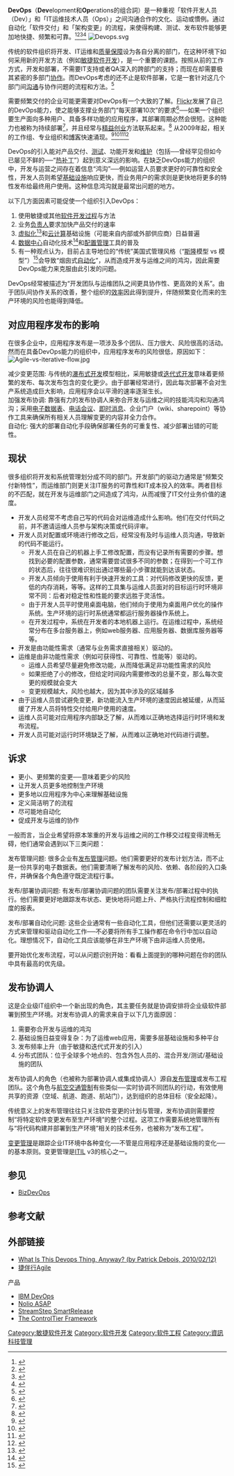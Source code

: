 {{noteTA|G1=IT}}
{{refimprove|time=2014-06-12T06:17:42+00:00}}
{{软件开发过程}}
'''DevOps'''（'''Dev'''elopment和'''Op'''erations的组合詞）是一种重视「软件开发人员（Dev）」和「IT运维技术人员（Ops）」之间沟通合作的文化、运动或慣例。通过自动化「软件交付」和「架构变更」的流程，来使得构建、测试、发布软件能够更加地快捷、频繁和可靠。<ref>{{Cite web | url = http://somic.org/2010/03/02/the-rise-of-devops/ | title = The Rise of DevOps | work = Fubaredness Is Contagious | first = Dmitriy | last = Samovskiy | date = 2010-03-02 | deadurl = yes | archiveurl = https://web.archive.org/web/20110107130221/http://somic.org/2010/03/02/the-rise-of-devops/ | archivedate = 2011-01-07 | accessdate = 2011-01-29 }}</ref><ref>{{Cite web
 | url = http://dev2ops.org/blog/2010/2/22/what-is-devops.html
 | title = What is DevOps?
 | first = Damon
 | last = Edwards
 | access-date = 2011-01-29
 | archive-url = https://web.archive.org/web/20120909013310/http://dev2ops.org/blog/2010/2/22/what-is-devops.html
 | archive-date = 2012-09-09
 | dead-url = yes
 }}</ref><ref>{{Cite web | url = http://stage.vambenepe.com/archives/1393 | title = Steve Ballmer gets Cloud | first = William | last = Vambenepe | accessdate = 2011-01-29 | archive-date = 2011-03-24 | archive-url = https://web.archive.org/web/20110324011144/http://stage.vambenepe.com/archives/1393 | dead-url = no }}</ref><ref>{{Cite web
 |url         = http://blogs.the451group.com/opensource/2010/03/03/devops-mixing-dev-ops-agile-cloud-open-source-and-business/
 |title       = DevOps mixing dev, ops, agile, cloud, open source and business
 |work        = 451 CAOS Theory
 |first       = Jay
 |last        = Lyman
 |deadurl     = yes
 |archiveurl  = https://web.archive.org/web/20150914010853/https://blogs.the451group.com/opensource/2010/03/03/devops-mixing-dev-ops-agile-cloud-open-source-and-business/
 |archivedate = 2015-09-14
 |accessdate  = 2011-01-29
}}</ref>
[[Image:Devops.svg|thumb]]

传统的软件组织将开发、IT运维和[[品质保证|质量保障]]设为各自分离的部门，在这种环境下如何采用新的开发方法（例如[[敏捷软件开发|敏捷软件开发]]），是一个重要的课题。按照从前的工作方式，开发和部署，不需要IT支持或者QA深入的跨部门的支持；而现在却需要极其紧密的多部门[[协作|协作]]。而DevOps考虑的还不止是软件部署，它是一套针对这几个部门间[[沟通|沟通]]与协作问题的流程和方法。<ref>{{Cite web
 | url = http://www.kartar.net/2010/02/what-devops-means-to-me/
 | title = What DevOps means to me…
 | deadurl = yes
 | archiveurl = https://web.archive.org/web/20101230030814/http://www.kartar.net/2010/02/what-devops-means-to-me/
 | archivedate = 2010-12-30
 | accessdate = 2011-01-30
 }}</ref>

需要频繁交付的企业可能更需要对DevOps有一个大致的了解。[[Flickr|Flickr]]发展了自己的DevOps能力，使之能够支撑业务部门“每天部署10次”的要求<ref>{{Cite web
 | url = http://www.slideshare.net/jallspaw/10-deploys-per-day-dev-and-ops-cooperation-at-flickr
 | title = 10+ Deploys Per Day: Dev and Ops Cooperation at Flickr
 | accessdate = 2011-01-30
 | archive-date = 2011-04-24
 | archive-url = https://web.archive.org/web/20110424091502/http://www.slideshare.net/jallspaw/10-deploys-per-day-dev-and-ops-cooperation-at-flickr
 | dead-url = no
 }}</ref>──如果一个组织要生产面向多种用户、具备多样功能的应用程序，其部署周期必然会很短。这种能力也被称为持续部署<ref>{{Cite web
 | url = http://www.sdforum.org/index.cfm?fuseaction=Calendar.eventDetail&eventID=13703
 | work = SDForum
 | title = SAM SIG: Applied Lean Startup Ideas: Continuous Deployment at kaChing
 | deadurl = yes
 | archiveurl = https://web.archive.org/web/20110201061902/http://www.sdforum.org/index.cfm?fuseaction=Calendar.eventDetail&eventID=13703
 | archivedate = 2011-02-01
 | accessdate = 2011-01-30
 }}</ref>，并且经常与[[精益创业|精益创业]]方法联系起来。<ref>{{Cite web
 | url =  http://www.slideshare.net/pascallouis/applied-lean-startup-ideas-continuous-deployment-at-kaching
 | title =  Applied Lean Startup Ideas: Continuous Deployment at kaChing
 | accessdate =  2011-01-30
 | archive-date =  2010-06-28
 | archive-url =  https://web.archive.org/web/20100628053451/http://www.slideshare.net/pascallouis/applied-lean-startup-ideas-continuous-deployment-at-kaching
 | dead-url =  no
 }}</ref> 从2009年起，相关的工作组、专业组织和[[博客|博客]]快速涌现。<ref>{{Cite web
 | url = http://www.linkedin.com/groups?mostPopular=&gid=2825397
 | title = DevOps Group
 | publisher = [[LinkedIn|LinkedIn]]
 | accessdate = 2011-01-30
 | archive-date = 2011-06-11
 | archive-url = https://web.archive.org/web/20110611121033/http://www.linkedin.com/groups?mostPopular=&gid=2825397
 | dead-url = no
 }}</ref><ref>{{Cite web
 | url = http://www.devopsdays.org/ghent09/programme/
 | title = DevOps Days 2009 Conference
 | deadurl = yes
 | archiveurl = https://web.archive.org/web/20101215162325/http://www.devopsdays.org/ghent09/programme/
 | archivedate = 2010-12-15
 | accessdate = 2011-01-30
 }}</ref><ref>{{Cite web | url = http://dev2ops.org/blog/2010/4/26/devops-meetup-recap.html | title = DevOps Meetup Recap | first = Damon | last = Edwards | access-date = 2011-01-30 | archive-url = https://web.archive.org/web/20120720183845/http://dev2ops.org/blog/2010/4/26/devops-meetup-recap.html | archive-date = 2012-07-20 | dead-url = yes }}</ref><ref>{{Cite web | url = http://blogs.the451group.com/opensource/2010/03/03/devops-mixing-dev-ops-agile-cloud-open-source-and-business/ | title = DevOps mixing dev, ops, agile, cloud, open source and business | work = 451 CAOS Theory | first = Jay | last = Lyman | deadurl = yes | archiveurl = https://web.archive.org/web/20150914010853/https://blogs.the451group.com/opensource/2010/03/03/devops-mixing-dev-ops-agile-cloud-open-source-and-business/ | archivedate = 2015-09-14 | accessdate = 2011-01-29 }}</ref>

DevOps的引入能对产品交付、[[测试|测试]]、功能开发和[[軟體維護|维护]]（包括──曾经罕见但如今已屡见不鲜的──“[[hot_fix|热补丁]]”）起到意义深远的影响。在缺乏DevOps能力的组织中，开发与运营之间存在着信息“鸿沟”──例如运营人员要求更好的可靠性和安全性，开发人员则希望[[基础设施|基础设施]]响应更快，而业务用户的需求则是更快地将更多的特性发布给最终用户使用。这种信息鸿沟就是最常出问题的地方。

以下几方面因素可能促使一个组织引入DevOps：
# 使用敏捷或其他[[软件开发过程|软件开发过程]]与方法
# 业务[[持份者|负责人]]要求加快产品交付的速率
# [[虚拟化|虚拟化]]<ref>{{Cite web
 | url = http://www.it20.info/misc/virtualizationscomparison.htm
 | title = Virtual Infrastructure products: features comparison
 | work = Welcome to IT 2.0:  Next Generation IT infrastructures
 | accessdate = 2011-01-30
 | archive-date = 2011-07-21
 | archive-url = https://web.archive.org/web/20110721214150/http://www.it20.info/misc/virtualizationscomparison.htm
 | dead-url = no
 }}</ref>和[[云计算|云计算]]基础设施（可能来自内部或外部供应商）日益普遍
# [[数据中心|数据中心]]自动化技术<ref>{{Cite web | url = http://www.information-management.com/infodirect/20071026/10000120-1.html | title = Bringing Order to Chaos through Data Center Automation | first = Jennifer | last = Ellard | work = Information Management | publisher = SourceMedia, Inc. | deadurl = yes | archiveurl = https://web.archive.org/web/20100611073000/http://www.information-management.com/infodirect/20071026/10000120-1.html | archivedate = 2010-06-11 | accessdate = 2011-01-30 }}</ref>和[[軟件配置管理|配置管理]]工具的普及
# 有一种观点认为，目前占主导地位的“传统”美国式管理风格（“[[Alfred_P._Sloan|斯隆]]模型 vs {{link-ja|丰田英二|豊田英二|丰田}}模型”）<ref>{{Cite web
 | url = http://www.jedi.be/blog/2010/06/07/the-leaning-of-life/
 | title = The leaning of life - History of the Silos
 | first = Patrick
 | last = Debois
 | accessdate = 2011-01-30
 | archive-date = 2010-12-13
 | archive-url = https://web.archive.org/web/20101213055836/http://jedi.be/blog/2010/06/07/the-leaning-of-life/
 | dead-url = no
 }}</ref>会导致“烟囱式[[自动化|自动化]]”，从而造成开发与运维之间的鸿沟，因此需要DevOps能力来克服由此引发的问题。

DevOps经常被描述为“开发团队与运维团队之间更具协作性、更高效的关系”。由于团队间协作关系的改善，整个组织的[[效率|效率]]因此得到提升，伴随频繁变化而来的生产环境的风险也能得到降低。

== 对应用程序发布的影响 ==

在很多企业中，应用程序发布是一项涉及多个团队、压力很大、风险很高的活动。然而在具备DevOps能力的组织中，应用程序发布的风险很低，原因如下：
[[Image:Agile-vs-iterative-flow.jpg|thumb]]

; 减少变更范围: 与传统的[[瀑布式开发|瀑布式开发]]模型相比，采用敏捷或[[迭代式开发|迭代式开发]]意味着更频繁的发布、每次发布包含的变化更少。由于部署经常进行，因此每次部署不会对生产系统造成巨大影响，应用程序会以平滑的速率逐渐生长。
; 加强发布协调: 靠强有力的发布协调人来弥合开发与运维之间的技能鸿沟和沟通鸿沟；采用[[电子数据表|电子数据表]]、[[电话会议|电话会议]]、[[即时消息|即时消息]]、企业门户（wiki、sharepoint）等协作工具来确保所有相关人员理解变更的内容并全力合作。
; 自动化: 强大的部署自动化手段确保部署任务的可重复性、减少部署出错的可能性。

==现状==
很多组织将开发和系统管理划分成不同的部门。开发部门的驱动力通常是“频繁交付新特性”，而运维部门则更关注IT服务的可靠性和IT成本投入的效率。两者目标的不匹配，就在开发与运维部门之间造成了鸿沟，从而减慢了IT交付业务价值的速度。

* 开发人员经常不考虑自己写的代码会对运维造成什么影响。他们在交付代码之前，并不邀请运维人员参与架构决策或代码评审。
* 开发人员对配置或环境进行修改之后，经常没有及时与运维人员沟通，导致新的代码不能运行。
** 开发人员在自己的机器上手工修改配置，而没有记录所有需要的步骤。想找到必要的配置参数，通常需要尝试很多不同的参数；在得到一个可工作的状态后，往往很难识别出通过哪些最小步骤就能到达该状态。
** 开发人员倾向于使用有利于快速开发的工具：对代码修改更快的反馈，更低的内存消耗，等等。这样的工具集与运维人员面对的目标运行时环境非常不同：后者对稳定性和性能的要求远胜于灵活性。
** 由于开发人员平时使用桌面电脑，他们倾向于使用为桌面用户优化的操作系统。生产环境的运行时系统通常都运行服务器操作系统上。
** 在开发过程中，系统在开发者的本地机器上运行。在运维过程中，系统经常分布在多台服务器上，例如web服务器、应用服务器、数据库服务器等等。
* 开发是由功能性需求（通常与业务需求直接相关）驱动的。
* 运维是由非功能性需求（例如可获得性、可靠性、性能等）驱动的。
** 运维人员希望尽量避免修改功能，从而降低满足非功能性需求的风险
** 如果拒绝了小的修改，但给定时间段内需要修改的总量不变，那么每次变更的规模就会变大
** 变更规模越大，风险也越大，因为其中涉及的区域越多
* 由于运维人员尝试避免变更，新功能流入生产环境的速度因此被延缓，从而延缓了开发人员将特性交付给用户使用的速度。
* 运维人员可能对应用程序内部缺乏了解，从而难以正确地选择运行时环境和发布流程。
* 开发人员可能对运行时环境缺乏了解，从而难以正确地对代码进行调整。

==诉求==
* 更小、更频繁的变更──意味着更少的风险
* 让开发人员更多地控制生产环境
* 更多地以应用程序为中心来理解基础设施
* 定义简洁明了的流程
* 尽可能地自动化
* 促成开发与运维的协作

一般而言，当企业希望将原本笨重的开发与运维之间的工作移交过程变得流畅无碍，他们通常会遇到以下三类问题：

; 发布管理问题: 很多企业有[[发布管理|发布管理]]问题。他们需要更好的发布计划方法，而不止是一份共享的电子数据表。他们需要清晰了解发布的风险、依赖、各阶段的入口条件，并确保各个角色遵守既定流程行事。

; 发布/部署协调问题: 有发布/部署协调问题的团队需要关注发布/部署过程中的执行。他们需要更好地跟踪发布状态、更快地将问题上升、严格执行流程控制和细粒度的报表。

; 发布/部署自动化问题: 这些企业通常有一些自动化工具，但他们还需要以更灵活的方式来管理和驱动自动化工作──不必要将所有手工操作都在命令行中加以自动化。理想情况下，自动化工具应该能够在非生产环境下由非运维人员使用。

要开始优化发布流程，可以从问题识别开始：看看上面提到的哪种问题在你的团队中具有最高的优先级。

==发布协调人==
这是企业级IT组织中一个新出现的角色，其主要任务就是协调安排将企业级软件部署到预生产环境。对发布协调人的需求来自于以下几方面原因：

# 需要弥合开发与运维的鸿沟
# 基础设施日益变得复杂：为了运维web应用，需要多层基础设施和多种平台
# 发布频率上升（由于敏捷和迭代式开发的引入）
# 分布式团队：位于全球多个地点的、包含外包人员的、混合开发/测试/基础设施的团队

发布协调人的角色（也被称为部署协调人或集成协调人）源自[[发布管理|发布管理]]或发布工程团队。这个角色与[[航空交通管制|航空交通管制]]有些类似──实时协调不同团队的行动，有效使用共享的资源（空域、航道、跑道、航站门），达到组织的总体目标（安全起降）。

传统意义上的发布管理往往只关注软件变更的计划与管理，发布协调则需要控制“将特定软件变更发布至生产环境”的整个过程。这项工作需要系统地管理所有与“将代码构建并部署到生产环境”相关的技术任务，也被称为“发布工程”。

[[变更管理|变更管理]]是跟踪企业IT环境中各种变化──不管是应用程序还是基础设施的变化──的基本原则。变更管理是[[ITIL|ITIL]] v3的核心之一。

==参见==
*[[BizDevOps|BizDevOps]]

== 参考文献 ==
{{Reflist|30em}}

== 外部链接 ==
* [http://www.jedi.be/blog/2010/02/12/what-is-this-devops-thing-anyway/  What Is This Devops Thing, Anyway? (by Patrick Debois, 2010/02/12)]{{Wayback|url=http://www.jedi.be/blog/2010/02/12/what-is-this-devops-thing-anyway/ |date=20110214005035 }}
* [https://www.agilewalker.com/tag/devops/  捷伴行Agile] {{Wayback|url=https://www.agilewalker.com/tag/devops/ |date=20210414100818 }}
; 产品
* [http://www.ibm.com/ibm/devops/us/en/ IBM DevOps]{{Wayback|url=http://www.ibm.com/ibm/devops/us/en/ |date=20130622225237 }}
* [https://web.archive.org/web/20130920093718/http://www.noliosoft.com/ Nolio ASAP]
* [http://www.streamstep.com StreamStep SmartRelease]{{Wayback|url=http://www.streamstep.com/ |date=20200819184838 }}
* [http://www.controltier.org The ControlTier Framework]{{Wayback|url=http://www.controltier.org/ |date=20200819184758 }}
[[Category:敏捷软件开发|Category:敏捷软件开发]]
[[Category:软件开发|Category:软件开发]]
[[Category:软件工程|Category:软件工程]]
[[Category:資訊科技管理|Category:資訊科技管理]]